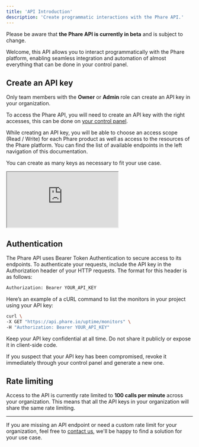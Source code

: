 ```yaml
---
title: 'API Introduction'
description: 'Create programmatic interactions with the Phare API.'
---
```


<Warning>Please be aware that **the Phare API is currently in beta** and is subject to change.</Warning>

Welcome, this API allows you to interact programmatically with the Phare platform, enabling seamless integration and automation of almost everything that can be done in your control panel.

## Create an API key

<Info>Only team members with the **Owner** or **Admin** role can create an API key in your organization.</Info>

To access the Phare API, you will need to create an API key with the right accesses, this can be done on [your control panel](https://app.phare.io/organization/api-keys).

While creating an API key, you will be able to choose an access scope (Read / Write) for each Phare product as well as access to the resources of the Phare platform. You can find the list of available endpoints in the left navigation of this documentation.

You can create as many keys as necessary to fit your use case.

<Frame type="glass">
    <div style={{position: 'relative', width: '100%', 'padding-top': '56.25%'}}>
        <iframe
            src="https://iframe.mediadelivery.net/embed/238508/0ec7b14b-4512-4fc5-b74e-b42f8152c596?autoplay=false&loop=true&muted=true&preload=true&responsive=true"
            loading="lazy"
            allow="accelerometer;gyroscope;autoplay;encrypted-media;picture-in-picture;fullscreen"
            style={{border: 0, position: 'absolute', top: 0, height: '100%', width: '100%'}}
        ></iframe>
    </div>
</Frame>

## Authentication

The Phare API uses Bearer Token Authentication to secure access to its endpoints. To authenticate your requests, include the API key in the Authorization header of your HTTP requests. The format for this header is as follows:

```bash Request Authorization header
Authorization: Bearer YOUR_API_KEY
```

Here’s an example of a cURL command to list the monitors in your project using your API key:

```sh
curl \
-X GET "https://api.phare.io/uptime/monitors" \
-H "Authorization: Bearer YOUR_API_KEY"
```

<Warning>Keep your API key confidential at all time. Do not share it publicly or expose it in client-side code.</Warning>

If you suspect that your API key has been compromised, revoke it immediately through your control panel and generate a new one.

## Rate limiting

Access to the API is currently rate limited to **100 calls per minute** across your organization. This means that all the API keys in your organization will share the same rate limiting.

---

If you are missing an API endpoint or need a custom rate limit for your organization, feel free to [contact us](mailto:support@phare.io), we'll be happy to find a solution for your use case.
